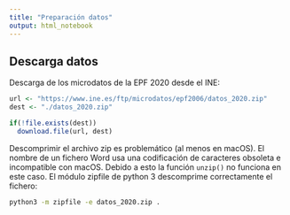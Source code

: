 ```yaml
---
title: "Preparación datos"
output: html_notebook
---
```


## Descarga datos

Descarga de los microdatos de la EPF 2020 desde el INE:
```r
url <- "https://www.ine.es/ftp/microdatos/epf2006/datos_2020.zip"
dest <- "./datos_2020.zip"

if(!file.exists(dest))
  download.file(url, dest)
```
Descomprimir el archivo zip es problemático (al menos en macOS). El nombre de un fichero Word usa una codificación de caracteres obsoleta e incompatible con macOS. Debido a esto la función `unzip()` no funciona en este caso. El módulo zipfile de python 3 descomprime correctamente el fichero:
```sh
python3 -m zipfile -e datos_2020.zip .
```

